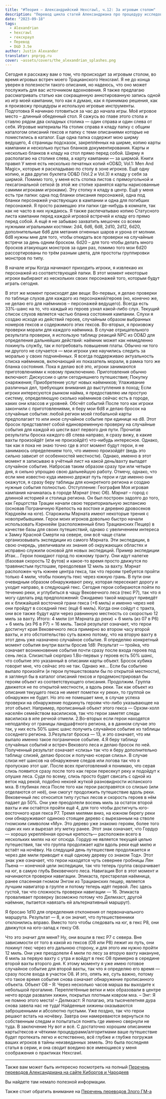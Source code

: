 ```yaml
---
title: "#Теория — Александрийский Hexcrawl, ч.12: За игровым столом"
description: "Перевод цикла статей Александриана про процедуру исследования гексов в третьей редакции D&D #alexandrian #hexcrawl #dnd3e #translate"
date: "2023-09-18"
tags:
  - Alexandrian
  - hexcrawl
  - гекскраул
  - Перевод
  - D&D 3.5e
author: Justin Alexander
translator: pnprpg.ru
cover: ~assets/covers/the_alexandrian_splashes.png
---
```


Сегодня я расскажу вам о том, что происходит за игровым столом, во время игровых встреч моего Трацианского Hexcrawl. Я не до конца уверен в полезности такого описания, но надеюсь, что оно может послужить для вас источником вдохновения. Я также предлагаю рассматривать статью как сокращенную аннотированную запись одной из игр моей кампании, того как я думаю, как я принимаю решения¸ как я произвожу процедуры и использую игровые инструменты.
Подготовка
Я начинаю готовиться за час до начала игры. Моё игровое место – длинный обеденный стол. Я сажусь во главе этого стола и ставлю рядом два складных столика — один справа и один слева от себя.
Игровые материалы
На столик справа я кладу папку с общим каталогом описаний гексов и папку с теми описаниями которые не поместились в каталог. Еще одна папка содержит мою ширму ведущего, 4 страницы подсказок, закреплённых на ширме, копию карты кампании и несколько пустых бланков документирования. Карты и несколько бланков я кладу на стол прямо перед собой. Ширму я располагаю на столике слева, а карту кампании — за ширмой.
Книги правил
У меня есть несколько печатных копий «OD&D, Vol.1: Men And Magic», которые я раскладываю по столу в зоне игроков. Ещё одну копию, и два других буклета OD&D (Vol.2 и Vol.3) я кладу у себя за ширмой. Помимо того, у меня есть стопка листов с прямоугольной и гексагональной сеткой (в этой же стопке хранятся карты нарисованные самими игроками игроками). Эту стопку я кладу в центр. Ещё у меня есть три папки: одна под бланки описания персонажей, одна под бланки персонажей участвующих в кампании и одна для погибших персонажей. Я просто размещаю эти папки где-нибудь в комнате, так как не часто в них нуждаюсь. Я также распечатываю копию Статусного листа кампании перед каждой игровой встречей и кладу его прямо перед собой. А ещё я не забываю захватить мешочек со всеми нужными игральными костями: 2d4, 6d6, 6d8, 2d10, 2d12, 6d20, дополнительные 6d6 для метания огненных шаров и урона от молнии.
6d8 нужны мне для того, чтобы откидать все проверки на случайные встречи за день одним броском.
6d20 – для того чтобы делать много бросков атакующих монстров за один раз, помимо того мои 6d20 рассортированы по трём разным цвета, для простоты группировки монстров по типу.

В начале игры
Когда начинают приходить игроки, я извлекаю их персонажей из соответствующей папки. В этот момент некоторые игроки выбирают из нескольких своих персонажей того, которым будут играть сегодня.

В этот же момент происходят две вещи:
Во-первых, я делаю проверки по таблице слухов для каждого из персонажей/героев (но, конечно же, не делаю его для наёмников – персонажей ведущего). Всегда есть 33%-шанс на то, что каждый из героев узнал какой-либо слух. Текущий список слухов является частью бланка состояния кампании. Слухи я создаю исходя из действий героев, случайным образом выбранных номеров гексов и содержимого этих гексов. Во-вторых, я произвожу проверки морали для каждого наёмника. В случае отрицательного результата проверки, я использую таблицу реакций NPC из OD&D для определения дальнейших действий: наёмник может как немедленно покинуть службу, так и потребовать повышения платы. Обычно ни того ни другого не случается — мои игроки уже научились следить за моралью у своих подчинённых. Я всегда поддерживаю актуальность списка наёмников, включающий их показатель морали, в рамка того же бланка состояния. Пока я делаю всё это, игроки занимаются приготовлениями к новому приключению.
Приготовления обычно включают:
Дискуссии о цели сегодняшнего путешествия;
Покупку снаряжения;
Приобретение услуг новых наёмников;
Улаживание различных дел, требующих внимания до выступления в поход;
Если игроки интересуются рынком найма, я предоставляю им простую систему, определяющую сколько наёмников сейчас есть в городе, каких они классов и уровней.
Обсчёт событий
После того как игроки закончили с приготовлениями, я беру мои 6d8 и делаю бросок на случайные события: любой регион моей глобальной карты предполагает то или иное случайное событие при единице на d8. Этот бросок представляет собой единовременную проверку на случайные события для каждой из шести вахт первого дня пути. Прочитав результаты броска каждого d8 слева направо, я сразу вижу, в какие вахты произойдёт (или не произойдёт) что-нибудь интересное. Однако, так как я пока не знаю точно где в этот момент будут герои, я не занимаюсь определением того, что именно произойдёт (ведь это сильно зависит от особенностей местности). Однако, именно в этот момент я записываю в учётный лист на какой день/вахту выпадет случайное событие. Набросав таким образом сразу три или четыре дня, я сильно упрощаю свою дальнейшую работу.
Отмечу, однако, что если мне известно куда именно держат путь герои и где именно они окажутся, я сразу беру таблицы для конкретного региона и создаю нужные события полностью.
Отступление: География
Моя игровая кампания начиналась в городе Мэрнат (гекс O6). Мэрнат – город с длинной историей и столица региона. Он был построен задолго до того, как Герцогства Трации начали свою территориальную экспансию (основав Пограничную Крепость на востоке и деревню дровосеков Кэрдхейм на юге). Старожилы Мэрната имеют некоторые трения с новоприбывшими. Герои моих игроков довольно быстро начали использовать Кэрнхейм (расположенный близ Трацианских Пещер) в качестве базы для своих путешествий, однако с увеличением интереса к Замку Красной Смерти на севере, они всё чаще стали организовывать экспедиции из самого Мэрната. Эти экспедиции, в свою очередь, увеличивали их знания об окружающих областях и исправно служили основой для новых экспедиций.
Пример экспедиции
Итак… Герои покидают город по южному тракту. Они идут налегке (базовая скорость 12 футов) и какое-то время просто движутся по травянистым пустошам, преодолевая 12 миль за вахту.
Мэрнат расположен чуть южнее центра гекса, так что героям требуется пройти только 4 мили, чтобы покинуть гекс через южную грань.
В пути они очевидным образом обнаруживают реку, которая пересекает дорогу и уходит направо, в следующий гекс. Сегодня герои собираются пойти по течению реки, и углубиться в чащу Вековечного леса (гекс P7), так что я могу сделать ряд предположений:
Ожидаемо такой маршрут приведёт их к ближайшей восточной грани гекса (+6 миль) и именно через неё они пройдут в соседний гекс (ещё 6 миль).
Когда они сойдут с тракта, они все также будут идти через равнинную местность со скоростью 12 миль за вахту.
Итого: 4 мили (от Мэрната до реки) + 6 миль (из 07 в P6) + 6 миль (из P6 в P7) = 16 миль. Такой результат означает, что герои достигнут края Вековечного леса примерно во втором часу второй вахты, и это обстоятельство суть важно потому, что на вторую вахту в этот день уже назначено случайное событие. Я определяю конкретный момент события внутри вахты бросив 1d8: Результат — тройка, что означает возникновение события почти сразу после входа героев под сень леса.
Слизистый сюрприз
1.Во-первых у героев есть 50% шанс, что событие это указанный в описании карты объект. Бросок кубика говорит мне, что сейчас это не так. Однако же… Если бы событию выпало произойти (и герои путешествовали бы по открытой местности), я заглянул бы в каталог описаний гексов и продемонстрировал бы героям объект из соответствующего описания. Продолжим. Группа движется не по открытой местности, а вдоль реки. Так как объект из описания текущего гекса не имеет пометки «у реки», то группой он обнаружен не будет. Но это не помешает мне, в случае успеха проверки на обнаружение подкинуть героям что-либо указывающее на этот объект. Например, прописанный объект этого гекса — Орхэм-холл населён семейством василисков, так что герои заметят следы василиска в иле речной отмели. 2.Во-вторых если герои находятся неподалёку от границы ландшафтного региона, а в данном случае это так, у них есть 50% шанс шанс получить случайное событие из таблицы соседнего региона. 3.Результат броска — 13, и это означает, что им выпало именно такое пограничное событие. 4.Я беру таблицу случайных событий и встреч Векового леса и делаю бросок по ней. Полученный результат означает «слизь» так что я беру дополнительно таблицу слизей, делаю бросок и получаю «серая слизь». В случае слизи нет шансов на обнаружение следов или логова так что я пропускаю этот шаг. После всех приготовлений я понимаю, что серая слизь появится сразу после того как герои пересекут реку и подойдут к опушке леса. Судя по всему, слизь просто будет свисать с одной из веток над рекой, подобно некоей жуткой разновидности испанского мха.
В глубинах леса
После того как герои расправятся со слизью (или отделаются от неё), они смогут продолжить путешествие вдоль реки. Вековечный лес относится типу густых лесов и скорость героев в нём падает до 50%. Они уже преодолели восемь миль за остаток второй вахты и им остаётся пройти ещё 4, для того чтобы достигнуть юго-восточного края гекса P7. Тремя милями вниз, на южном берегу реки они обнаруживают одиноко стоящее дерево c вырезанным на стволе гномским символом «Му». Это дерево уже знакомо героям, более того один их них и вырезал эту метку ранее. Этот знак означает, что Гордур — хорошо укреплённая орочья крепость— расположен всего в нескольких милях на юг отсюда. Гордур не является текущей целью путешествия, так что группа продолжает идти вдоль реки ещё милю и встаёт на ночёвку. На следущий день путешествие продолжается и через две мили приводит к ещё одному дереву со знаком Тод». Этот знак уже означает, что герои находятся чуть севернее гробницы Лян Пьена — конечной цели экспедиции, так что теперь группа сворачивает на юг, в самую глубь Вековечного леса.
Навигация
Вот в этот момент и начинаются проверки навигации. Эпикаста, престарелая наёмница, ранее спасенная гномом Энгом из Трацианских пещер, является лучшим навигатор в группе и потому теперь идёт первой.
Лес здесь густой, так что сложность проверки навигации — 16.
Эпикаста проваливает проверку (возможно потому что Делмхаст, другой наёмник, пытается навязать ей альтернативный маршрут).

Я бросаю 1d10 для определения отклонения от первоначального маршрута. Результат — 8, и он значит, что путешественники отклонились вправо. Вместо того чтобы следовать на юг, в гекс P8, они движутся на юго-запад к гексу О8.

Что это значит для меня?
Ну, они вошли в гекс P7 с севера. Вне зависимости от того в какой из гексов (O8 или P8) лежит их путь, они покинут гекс через его дальнюю сторону, и для этого им нужно пройти 12 миль. Они уже преодолели 4 мили по лесу за вторую вахту накануне, 6 миль за первую вахту с утра и войдут в гекс О8 примерно в середине второй вахты второго дня. К этому моменту я уже имею готовое случайное событие для второй вахты, так что я определяю его время — сразу после входа в участок О8. И это, опять же, суть важно, потому что такое время события снова означает обнаружение прописанного объекта.
Объект О8
– Я: Через несколько часов марша вы выходите к небольшой прогалине. Переплетённые ветки и мох образовали в центре нечто вроде развалин хижин, покрытых плотным ковром мха. – Энг: Я не помню этого места! – Делмхаст: Я полагаю, эта тысячелетняя дура снова завела нас не туда!
Найденные хижины оказываются заброшенными и абсолютно пустыми. Уже поздно, так что герои решают встать на ночёвку. Завтра они намереваются вернуться по собственным следам и попытаться понять где именно свернули не туда.
В заключение
Ну вот и всё. С достаточно хорошим описанием карты/гексов и чёткими процедурами/алгоритмами ваше путешествие будет протекать легко и естественно, всё глубже и глубже погружая ваших игроков в тайны неизведанных земель. Это была последняя статья в серии, и она сводит воедино все имеющиеся у меня соображения о практиках Hexcrawl.

---

Также вам может быть интересно посмотреть на полный
[Перечень переводов Александриана на сайте Киборгов и Чародеев](/posts/translations/alexandrian-index)

Вы найдете там немало полезной информации.

Также стоит обратить внимание на [Перечень переводов Злого ГМ-а](/posts/translations/angrygm-index)
